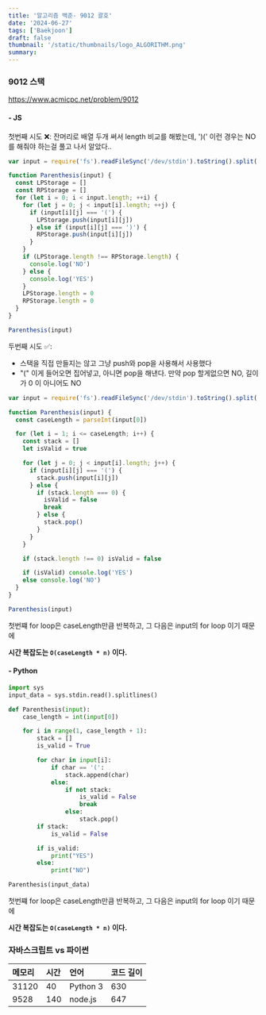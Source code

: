 ```yaml
---
title: '알고리즘 백준- 9012 괄호'
date: '2024-06-27'
tags: ['Baekjoon']
draft: false
thumbnail: '/static/thumbnails/logo_ALGORITHM.png'
summary:
---
```


### 9012 스택

https://www.acmicpc.net/problem/9012

#### - JS

첫번째 시도 ❌: 잔머리로 배열 두개 써서 length 비교를 해봤는데, ')(' 이런 경우는 NO를 해줘야 하는걸 풀고 나서 알았다..

```js
var input = require('fs').readFileSync('/dev/stdin').toString().split('\n')

function Parenthesis(input) {
  const LPStorage = []
  const RPStorage = []
  for (let i = 0; i < input.length; ++i) {
    for (let j = 0; j < input[i].length; ++j) {
      if (input[i][j] === '(') {
        LPStorage.push(input[i][j])
      } else if (input[i][j] === ')') {
        RPStorage.push(input[i][j])
      }
    }
    if (LPStorage.length !== RPStorage.length) {
      console.log('NO')
    } else {
      console.log('YES')
    }
    LPStorage.length = 0
    RPStorage.length = 0
  }
}

Parenthesis(input)
```

두번째 시도 ✅:

- 스택을 직접 만들지는 않고 그냥 push와 pop을 사용해서 사용했다
- "(" 이게 들어오면 집어넣고, 아니면 pop을 해낸다. 만약 pop 할게없으면 NO, 길이가 0 이 아니어도 NO

```js
var input = require('fs').readFileSync('/dev/stdin').toString().split('\n')

function Parenthesis(input) {
  const caseLength = parseInt(input[0])

  for (let i = 1; i <= caseLength; i++) {
    const stack = []
    let isValid = true

    for (let j = 0; j < input[i].length; j++) {
      if (input[i][j] === '(') {
        stack.push(input[i][j])
      } else {
        if (stack.length === 0) {
          isValid = false
          break
        } else {
          stack.pop()
        }
      }
    }

    if (stack.length !== 0) isValid = false

    if (isValid) console.log('YES')
    else console.log('NO')
  }
}

Parenthesis(input)
```

첫번쨰 for loop은 caseLength만큼 반복하고, 그 다음은 input의 for loop 이기 때문에

**시간 복잡도는 `O(caseLength * n)` 이다.**

#### - Python

```py
import sys
input_data = sys.stdin.read().splitlines()

def Parenthesis(input):
    case_length = int(input[0])

    for i in range(1, case_length + 1):
        stack = []
        is_valid = True

        for char in input[i]:
            if char == '(':
                stack.append(char)
            else:
                if not stack:
                    is_valid = False
                    break
                else:
                    stack.pop()
        if stack:
            is_valid = False

        if is_valid:
            print("YES")
        else:
            print("NO")

Parenthesis(input_data)
```

첫번쨰 for loop은 caseLength만큼 반복하고, 그 다음은 input의 for loop 이기 때문에

**시간 복잡도는 `O(caseLength * n)` 이다.**

### 자바스크립트 vs 파이썬

| 메모리 | 시간 | 언어     | 코드 길이 |
| :----- | :--- | :------- | :-------- |
| 31120  | 40   | Python 3 | 630       |
| 9528   | 140  | node.js  | 647       |
